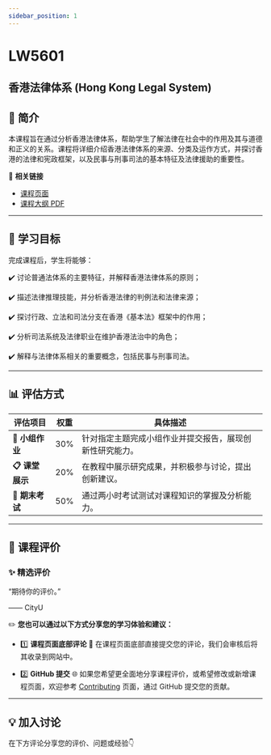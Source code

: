 ```yaml
---
sidebar_position: 1
---
```


# LW5601
## 香港法律体系 (Hong Kong Legal System)

## **📘 简介**
本课程旨在通过分析香港法律体系，帮助学生了解法律在社会中的作用及其与道德和正义的关系。课程将详细介绍香港法律体系的来源、分类及运作方式，并探讨香港的法律和宪政框架，以及民事与刑事司法的基本特征及法律援助的重要性。

🔗 **相关链接**
- [课程页面](https://www.cityu.edu.hk/catalogue/pg/202425/course/LW5601.htm)
- [课程大纲 PDF](https://www.cityu.edu.hk/catalogue/pg/202425/course/LW5601.pdf)

---

## **🎯 学习目标**

完成课程后，学生将能够：

✔️ 讨论普通法体系的主要特征，并解释香港法律体系的原则；

✔️ 描述法律推理技能，并分析香港法律的判例法和法律来源；

✔️ 探讨行政、立法和司法分支在香港《基本法》框架中的作用；

✔️ 分析司法系统及法律职业在维护香港法治中的角色；

✔️ 解释与法律体系相关的重要概念，包括民事与刑事司法。

---

## **📊 评估方式**

| **评估项目**         | **权重** | **具体描述**                                                                                       |
|---------------------|---------|---------------------------------------------------------------------------------------------------|
| **📂 小组作业**       | 30%     | 针对指定主题完成小组作业并提交报告，展现创新性研究能力。                                                 |
| **📋 课堂展示**       | 20%     | 在教程中展示研究成果，并积极参与讨论，提出创新建议。                                                     |
| **📂 期末考试**       | 50%     | 通过两小时考试测试对课程知识的掌握及分析能力。                                                           |

---

## **💬 课程评价**

### ✨ **精选评价**
<div className={commentStyles.commentBox}>
    <p className={commentStyles.commentText}>
        “期待你的评价。”
    </p>
    <p className={commentStyles.commentAuthor}>—— CityU</p>
</div>

✏️ **您也可以通过以下方式分享您的学习体验和建议：**

- 1️⃣ **课程页面底部评论**
💬 在课程页面底部直接提交您的评论，我们会审核后将其收录到网站中。

- 2️⃣ **GitHub 提交**
🌐 如果您希望更全面地分享课程评价，或希望修改或新增课程页面，欢迎参考 [Contributing](/contributing) 页面，通过 GitHub 提交您的贡献。

---

## **💡 加入讨论**

在下方评论分享您的评价、问题或经验👇
<Utterances />
